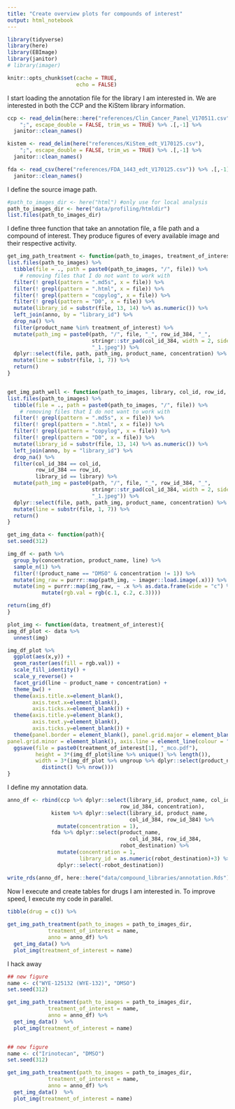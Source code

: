 ```yaml
---
title: "Create overview plots for compounds of interest"
output: html_notebook
---
```


```r
library(tidyverse)
library(here)
library(EBImage)
library(janitor)
# library(imager)

knitr::opts_chunk$set(cache = TRUE,
                      echo = FALSE)


```

I start loading the annotation file for the library I am interested in. We are interested in both the CCP and the KiStem library information. 

```r
ccp <- read_delim(here::here("references/Clin_Cancer_Panel_V170511.csv"), 
    ";", escape_double = FALSE, trim_ws = TRUE) %>% .[,-1] %>% 
  janitor::clean_names()

kistem <- read_delim(here("references/KiStem_edt_V170125.csv"), 
    ";", escape_double = FALSE, trim_ws = TRUE) %>% .[,-1] %>% 
  janitor::clean_names()

fda <- read_csv(here("references/FDA_1443_edt_V170125.csv")) %>% .[,-1] %>% 
  janitor::clean_names()
```

I define the source image path. 

```r
#path_to_images_dir <- here("html") #only use for local analysis
path_to_images_dir <- here("data/profiling/htmldir")
list.files(path_to_images_dir)
```

I define three function that take an annotation file, a file path and a compound of interest. They produce figures of every available image and their respective activity.

```r
get_img_path_treatment <- function(path_to_images, treatment_of_interest, anno){
list.files(path_to_images) %>% 
  tibble(file = ., path = paste0(path_to_images, "/", file)) %>% 
    # removing files that I do not want to work with
  filter(! grepl(pattern = ".md5s", x = file)) %>% 
  filter(! grepl(pattern = ".html", x = file)) %>% 
  filter(! grepl(pattern = "copylog", x = file)) %>% 
  filter(! grepl(pattern = "D0", x = file)) %>% 
  mutate(library_id = substr(file, 13, 14) %>% as.numeric()) %>% 
  left_join(anno, by = "library_id") %>%
  drop_na() %>% 
  filter(product_name %in% treatment_of_interest) %>% 
  mutate(path_img = paste0(path, "/", file, "_", row_id_384, "_", 
                           stringr::str_pad(col_id_384, width = 2, side = "left", pad = "0"),
                           "_1.jpeg")) %>% 
  dplyr::select(file, path, path_img, product_name, concentration) %>% 
  mutate(line = substr(file, 1, 7)) %>%
  return()
}


get_img_path_well <- function(path_to_images, library, col_id, row_id, anno){
list.files(path_to_images) %>% 
  tibble(file = ., path = paste0(path_to_images, "/", file)) %>% 
    # removing files that I do not want to work with
  filter(! grepl(pattern = ".md5s", x = file)) %>% 
  filter(! grepl(pattern = ".html", x = file)) %>% 
  filter(! grepl(pattern = "copylog", x = file)) %>% 
  filter(! grepl(pattern = "D0", x = file)) %>% 
  mutate(library_id = substr(file, 13, 14) %>% as.numeric()) %>% 
  left_join(anno, by = "library_id") %>%
  drop_na() %>% 
  filter(col_id_384 == col_id,
         row_id_384 == row_id,
         library_id == library) %>% 
  mutate(path_img = paste0(path, "/", file, "_", row_id_384, "_", 
                           stringr::str_pad(col_id_384, width = 2, side = "left", pad = "0"),
                           "_1.jpeg")) %>% 
  dplyr::select(file, path, path_img, product_name, concentration) %>% 
  mutate(line = substr(file, 1, 7)) %>%
  return()
}

get_img_data <- function(path){
set.seed(312)

img_df <- path %>%
  group_by(concentration, product_name, line) %>% 
  sample_n(1) %>%
  filter(!(product_name == "DMSO" & concentration != 1)) %>%
  mutate(img_raw = purrr::map(path_img, ~ imager::load.image(.x))) %>%
  mutate(img = purrr::map(img_raw, ~ .x %>% as.data.frame(wide = "c") %>% 
           mutate(rgb.val = rgb(c.1, c.2, c.3))))

return(img_df)
}

plot_img <- function(data, treatment_of_interest){
img_df_plot <- data %>% 
  unnest(img) 

img_df_plot %>%  
  ggplot(aes(x,y)) + 
  geom_raster(aes(fill = rgb.val)) + 
  scale_fill_identity() + 
  scale_y_reverse() + 
  facet_grid(line ~ product_name + concentration) + 
  theme_bw() + 
  theme(axis.title.x=element_blank(),
        axis.text.x=element_blank(),
        axis.ticks.x=element_blank()) + 
  theme(axis.title.y=element_blank(),
        axis.text.y=element_blank(),
        axis.ticks.y=element_blank()) +
  theme(panel.border = element_blank(), panel.grid.major = element_blank(),
panel.grid.minor = element_blank(), axis.line = element_line(colour = "black")) +
  ggsave(file = paste0(treatment_of_interest[1], "_mco.pdf"), 
         height = 3*(img_df_plot$line %>% unique() %>% length()),
         width = 3*(img_df_plot %>% ungroup %>% dplyr::select(product_name, concentration) %>% 
           distinct() %>% nrow()))
}
```

I define my annotation data. 

```r
anno_df <- rbind(ccp %>% dplyr::select(library_id, product_name, col_id_384, 
                                    row_id_384, concentration), 
              kistem %>% dplyr::select(library_id, product_name, 
                                       col_id_384, row_id_384) %>% 
                mutate(concentration = 1),
              fda %>% dplyr::select(product_name, 
                                       col_id_384, row_id_384,
                                    robot_destination) %>% 
                mutate(concentration = 1,
                       library_id = as.numeric(robot_destination)+3) %>% 
                dplyr::select(-robot_destination))

write_rds(anno_df, here::here("data/compound_libraries/annotation.Rds"))
```

Now I execute and create tables for drugs I am interested in. 
To improve speed, I execute my code in parallel. 

```r
tibble(drug = c()) %>% 
  
get_img_path_treatment(path_to_images = path_to_images_dir, 
             treatment_of_interest = name,
             anno = anno_df) %>% 
  get_img_data() %>% 
  plot_img(treatment_of_interest = name)
```

I hack away 

```r
## new figure
name <- c("WYE-125132 (WYE-132)", "DMSO")
set.seed(312)

get_img_path_treatment(path_to_images = path_to_images_dir, 
             treatment_of_interest = name,
             anno = anno_df) %>% 
  get_img_data()  %>% 
  plot_img(treatment_of_interest = name)


## new figure
name <- c("Irinotecan", "DMSO")
set.seed(312)

get_img_path_treatment(path_to_images = path_to_images_dir, 
             treatment_of_interest = name,
             anno = anno_df) %>% 
  get_img_data()  %>% 
  plot_img(treatment_of_interest = name)
```
